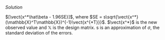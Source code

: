 
\color{blue}

*Solution* 

$[\vect{x^*\hat\beta - 1.96SE}]$, where $SE = s\sqrt{\vect{x^*}(\mathbb{X}^T\mathbb{X})^{-1}\vect{x^{*T}}}$. $\vect{x^*}$ is the new observed value and $\mathbb{X}$ is the design matrix. s is an approximation of $\sigma$, the standard deviation of the errors.

\color{black}

